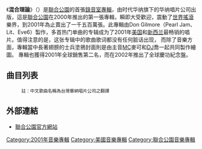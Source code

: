 {{noteTA
|1=zh-hans:林肯公园;zh-hk:聯合公園;zh-sg:联合公园;zh-tw:聯合公園;
|2=zh-hans:乐队;zh-hk:樂團;zh-sg:联合公园;zh-tw:樂團;
}}

{{Infobox Album
| Name = 混合理論
| Original_name = '''''Hybrid Theory'''''
| Type = 專輯
| Artist = 聯合公園
| Cover = Hybird Theory.jpg
| Released =  [[美國|美國]]2000年10月24日<br />[[台灣|台灣]]2001年1月11日
| Recorded    = 2000年3月—7月於[[加州|加州]][[洛杉磯|洛杉磯]]的 [[NRG|NRG]] 錄音室
| Genre       = [[另類搖滾|另類搖滾]]<br>[[新金屬|新金屬]]
| Length      = 46分07秒
| Label       = [[華納兄弟唱片公司|華納兄弟唱片公司]]
| Producer    = [[唐·吉爾摩|唐·吉爾摩]]
| Reviews     =  
| This album  = '''混合理論'''<br/>（2000）
| Next album = [[天空之城—美特拉|天空之城—美特拉]]<br/>（2003）
}}

《'''混合理論'''》（{{lang|en|'''Hybrid Theory'''}}）是[[聯合公園|聯合公園]]的首張[[錄音室專輯|錄音室專輯]]，由时代华纳旗下的华纳唱片公司出版，這是[[聯合公園|聯合公園]]在2000年推出的第一張專輯，瞬即大受歡迎，震動了[[世界|世界]][[搖滾|搖滾]]樂界，到2001年為止賣出了一千五百萬張。此專輯由Don Gilmore（Pearl Jam、Lit、Eve6）製作，多首热门单曲的专辑成为了2001年[[美国|美国]]和[[新西兰|新西兰]]最畅销的唱片。值得注意的是，这张专辑中的歌曲歌词都没有任何脏话出现，{{Fact|这与其他的一些新金属乐队的歌曲形成了鲜明的对比。
此專輯最受歡迎單曲分別有「One Step Closer」、「Points of Authority」及「Crawling」、「Runaway」等曲。}}
而除了音樂方面，專輯當中長著翅膀的士兵塗鴉封面則是由主音[[MC_(音樂)|MC]]麥可和[[DJ|DJ]]喬一起共同製作繪圖。
專輯也獲得2001年全球銷售第二名，而在2002年推出了全球慶功紀念盤。

==曲目列表==
:<small>註：中文歌曲名稱為台灣華納唱片公司之翻譯</small>
{{Track listing
| title1          = Papercut（紙會割人）
| length1         = 3:06
| title2          = One Step Closer（發狂邊緣）
| length2         = 2:37
| title3          =With You（如影隨形）
| length3         = 3:24
| title4          = Points Of Authority（光榮時刻）
| length4         = 3:21
| title5          = Crawling（伺機而動）
| length5         = 3:30
| title6          = Runaway（逃之夭夭）
| length6         = 3:05
| title7          = By Myself（自我傷害）
| length7         = 3:11
| title8          = In The End（結果到頭來）
| length8         = 3:37
| title9          = A Place For My Head（腦袋空間）
| length9         = 3:06
| title10         = Forgotten（遺忘）
| length10        = 3:15
| title11         = Cure For The Itch（渴望痊癒）
| length11        = 2:38
| title12         = Pushing Me Away（驅逐出境）
| length12        = 3:12
}}
{{Tracklist
|headline = Bonus track
| title13         = My December（我的十二月）
| length13        = 4:21
| title14         = High Voltage（高壓電）
| length14        = 3:44
|title15  = Papercut（紙會割人）
|note15   = Live 現場版
|title16  = Points Of Authority（光榮時刻）
|note16   = Live 現場版
|title17  = A Place For My Head（腦袋空間）
|note17   = Live 現場版
}}

== 外部連結 ==
* {{En}}[http://www.linkinpark.com/ 聯合公園官方網站] {{Wayback|url=http://www.linkinpark.com/ |date=20110224131957 }}

{{Linkin Park}}

{{DEFAULTSORT:Hybrid Theory}}
[[Category:2001年音樂專輯|Category:2001年音樂專輯]]
[[Category:美國音樂專輯|Category:美國音樂專輯]]
[[Category:聯合公園音樂專輯|Category:聯合公園音樂專輯]]